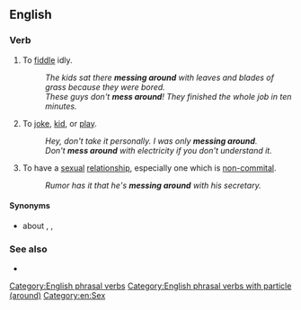 ==English==

===Verb===
{{en-verb|*}}

# {{lb|en|informal}} To [[fiddle]] idly.
#: ''The kids sat there '''messing around''' with leaves and blades of grass because they were bored.''
#: ''These guys don't '''mess around'''! They finished the whole job in ten minutes.''
# {{lb|en|informal}} To [[joke]], [[kid]], or [[play]].
#: ''Hey, don't take it personally. I was only '''messing around'''.''
#: ''Don't '''mess around''' with electricity if you don't understand it.''
# {{lb|en|informal}} To have a [[sexual]] [[relationship]], especially one which is [[non-commital]].
#: ''Rumor has it that he's '''messing around''' with his secretary.''

====Synonyms====
* {{sense|fiddle idly}} {{l|en|faff}} about {{qualifier|British, idiomatic}}, {{l|en|dick around}} {{qualifier|American, vulgar}}, {{l|en|waste time}}

===See also===
* {{l|en|mess with}}

[[Category:English phrasal verbs]]
[[Category:English phrasal verbs with particle (around)]]
[[Category:en:Sex]]